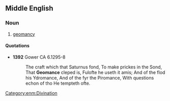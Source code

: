 ==Middle English==

===Noun===
{{en-noun|-}}

# [[geomancy]]

====Quotations====
*'''1392''' Gower CA 6.1295-8
*:The craft which that Saturnus fond, To make prickes in the Sond, That '''Geomance''' cleped is, Fulofte he useth it amis; And of the flod his Ydromance, And of the fyr the Piromance, With questions echon of tho He tempteth ofte.

[[Category:enm:Divination]]